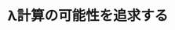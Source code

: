 ﻿---
title: "λ計算の可能性を追求する"
category: "情報理工学院"
vol: 67
interviewee: "西崎 真也"
url: "http://www.lambda.cs.titech.ac.jp/"
tags: ["構造","コンピュータ","計算","言語","定義"]
pdf: "67-5-nishizaki.pdf"
career: ""
pdfurl: "67-5-nishizaki/67-5-nishizaki.pdf"
preface: "コンピュータプログラムの最適化や安全性を高めるという目的で、プログラムがどのような構造を持ち、動作をしているのかということを解析する必要がでてきた。この解析をするために、プログラミング言語がどのような構造を持つのかを知る必要がある。西崎研究室では、プログラミング言語を解析するための基礎を研究している。プログラミング言語の文法や、文法に従って記述されたプログラムの意味の定義の方法を定義することにより、プログラムの動作を解析することが可能になる。"
---
